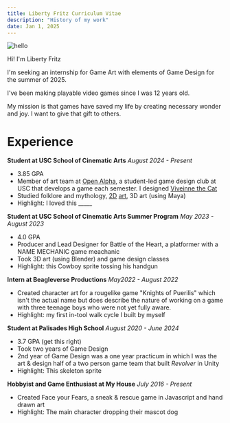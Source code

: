 ```yaml
---
title: Liberty Fritz Curriculum Vitae
description: "History of my work"
date: Jan 1, 2025
---
```

<div style={{ display: 'flex', alignItems: 'center', gap: '2rem', marginBottom: '2rem' }}>
  <div>
    <Image
      src="/images/liberty-circle.png"
      alt="hello"
      width={179} 
      height={282}
    />
  </div>
  <div>
    <p>Hi! I'm Liberty Fritz</p>
    <p>I'm seeking an internship for Game Art with elements of Game Design for the summer of 2025.</p>
    <p>I've been making playable video games since I was 12 years old.</p>
    <p>My mission is that games have saved my life by creating necessary  wonder and joy. I want to give that gift to others.</p>
  </div>
</div>

# Experience
**Student at USC School of Cinematic Arts**
_August 2024 - Present_
- 3.85 GPA
- Member of art team at [Open Alpha](https://openalpha.us), a student-led game design club at USC that develops a game each semester. I designed [Viveinne the Cat](/posts/vivienne)
- Studied folklore and mythology, [2D](/posts/pool-master) [art](/posts/cat-zodiac), 3D art (using Maya)
- Highlight: I loved this _____

**Student at USC School of Cinematic Arts Summer Program**
_May 2023 - August 2023_
- 4.0 GPA
- Producer and Lead Designer for Battle of the Heart, a platformer with a NAME MECHANIC game meachanic
- Took 3D art (using Blender) and game design classes
- Highlight: this Cowboy sprite tossing his handgun

**Intern at Beagleverse Productions**
_May2022 - August 2022_
- Created character art for a rougelike game "Knights of Puerilis" which isn't the actual name but does describe the nature of working on a game with three teenage boys who were not yet fully aware.
- Highlight: my first in-tool walk cycle I built by myself

**Student at Palisades High School**
_August 2020 - June 2024_
- 3.7 GPA (get this right)
- Took two years of Game Design 
- 2nd year of Game Design was a one year practicum in which I was the art & design half of a two person game team that built _Revolver_ in Unity 
- Highlight: This skeleton sprite 

**Hobbyist and Game Enthusiast at My House**
_July 2016 - Present_
- Created Face your Fears, a sneak & rescue game in Javascript and hand drawn art 
- Highlight: The main character dropping their mascot dog  



